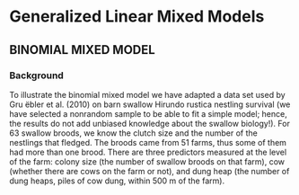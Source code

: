 # Generalized Linear Mixed Models {#glmm}


## BINOMIAL MIXED MODEL

### Background
To illustrate the binomial mixed model we have adapted a data set used by Gru ̈ebler et al. (2010) on barn swallow Hirundo rustica nestling survival (we have selected a nonrandom sample to be able to fit a simple model; hence, the results do not add unbiased knowledge about the swallow biology!). For 63 swallow broods, we know the clutch size and the number of the nestlings that fledged. The broods came from 51 farms, thus some of them had more than one brood. There are three predictors measured at the level of the farm: colony size (the number of swallow broods on that farm), cow (whether there are cows on the farm or not), and dung heap (the number of dung heaps, piles of cow dung, within 500 m of the farm).

